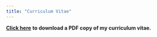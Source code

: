 ```yaml
---
title: "Curriculum Vitae"
---
```


[**Click here**](/documents/cv.pdf) **to download a PDF copy of my curriculum vitae.**
